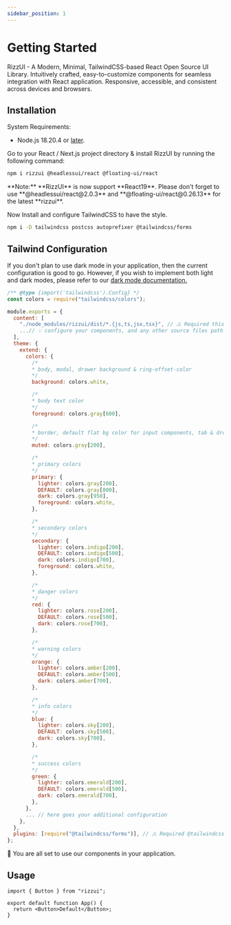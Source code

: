 ```yaml
---
sidebar_position: 1
---
```


# Getting Started

RizzUI - A Modern, Minimal, TailwindCSS-based React Open Source UI Library. Intuitively crafted, easy-to-customize components for seamless integration with React application. Responsive, accessible, and consistent across devices and browsers.

## Installation

System Requirements:

- Node.js 18.20.4 or [later](https://nodejs.org/en).

Go to your React / Next.js project directory & install RizzUI by running the following command:

```bash title=Terminal
npm i rizzui @headlessui/react @floating-ui/react
```

<div className="-mt-4 mb-8 ">
  **Note:** **RizzUI** is now support **React19**. Please don't forget to use **@headlessui/react@2.0.3** and
  **@floating-ui/react@0.26.13** for the latest **rizzui**.
</div>

Now Install and configure TailwindCSS to have the style.

```bash title=Terminal
npm i -D tailwindcss postcss autoprefixer @tailwindcss/forms
```

## Tailwind Configuration

If you don't plan to use dark mode in your application, then the current configuration is good to go. However, if you wish to implement both light and dark modes, please refer to our [dark mode documentation.](/docs/guide/dark-mode)

```js title=tailwind.config.js
/** @type {import('tailwindcss').Config} */
const colors = require("tailwindcss/colors");

module.exports = {
  content: [
    "./node_modules/rizzui/dist/*.{js,ts,jsx,tsx}", // ⚠️ Required this line to compile RizzUI style.
    ...// 💡​ configure your components, and any other source files path that contain Tailwind class names.
  ],
  theme: {
    extend: {
      colors: {
        /*
        * body, modal, drawer background & ring-offset-color
        */
        background: colors.white,

        /*
        * body text color
        */
        foreground: colors.gray[600],

        /*
        * border, default flat bg color for input components, tab & dropdown hover color
        */
        muted: colors.gray[200],

        /*
        * primary colors
        */
        primary: {
          lighter: colors.gray[200],
          DEFAULT: colors.gray[800],
          dark: colors.gray[950],
          foreground: colors.white,
        },

        /*
        * secondary colors
        */
        secondary: {
          lighter: colors.indigo[200],
          DEFAULT: colors.indigo[500],
          dark: colors.indigo[700],
          foreground: colors.white,
        },

        /*
        * danger colors
        */
        red: {
          lighter: colors.rose[200],
          DEFAULT: colors.rose[500],
          dark: colors.rose[700],
        },

        /*
        * warning colors
        */
        orange: {
          lighter: colors.amber[200],
          DEFAULT: colors.amber[500],
          dark: colors.amber[700],
        },

        /*
        * info colors
        */
        blue: {
          lighter: colors.sky[200],
          DEFAULT: colors.sky[500],
          dark: colors.sky[700],
        },

        /*
        * success colors
        */
        green: {
          lighter: colors.emerald[200],
          DEFAULT: colors.emerald[500],
          dark: colors.emerald[700],
        },
      },
      ... // here goes your additional configuration
    },
  },
  plugins: [require("@tailwindcss/forms")], // ⚠️ Required @tailwindcss/forms plugin.
};
```

​🎉​ You are all set to use our components in your application.

## Usage

```tsx
import { Button } from "rizzui";

export default function App() {
  return <Button>Default</Button>;
}
```

